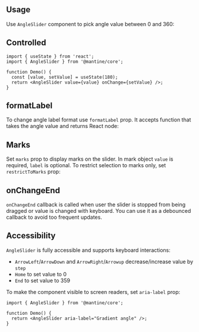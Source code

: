 

## Usage

Use `AngleSlider` component to pick angle value between 0 and 360:

<Demo data={AngleSliderDemos.usage} />

## Controlled

```tsx
import { useState } from 'react';
import { AngleSlider } from '@mantine/core';

function Demo() {
  const [value, setValue] = useState(180);
  return <AngleSlider value={value} onChange={setValue} />;
}
```

## formatLabel

To change angle label format use `formatLabel` prop.
It accepts function that takes the angle value and returns React node:

<Demo data={AngleSliderDemos.formatLabel} />

## Marks

Set `marks` prop to display marks on the slider. In mark object `value` is required,
`label` is optional. To restrict selection to marks only, set `restrictToMarks` prop:

<Demo data={AngleSliderDemos.marks} />

## onChangeEnd

`onChangeEnd` callback is called when user the slider is stopped from being dragged or value is changed with keyboard.
You can use it as a debounced callback to avoid too frequent updates.

<Demo data={AngleSliderDemos.onChangeEnd} />

## Accessibility

`AngleSlider` is fully accessible and supports keyboard interactions:

- `ArrowLeft`/`ArrowDown` and `ArrowRight`/`Arrowup` decrease/increase value by `step`
- `Home` to set value to 0
- `End` to set value to 359

To make the component visible to screen readers, set `aria-label` prop:

```tsx
import { AngleSlider } from '@mantine/core';

function Demo() {
  return <AngleSlider aria-label="Gradient angle" />;
}
```
